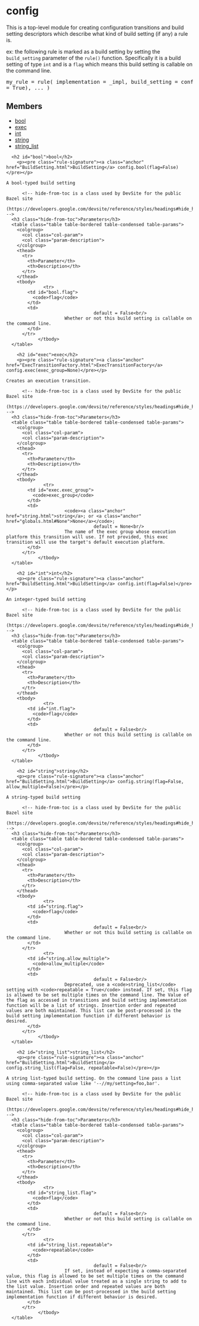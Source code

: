 <html devsite>
<head>
  <meta name="project_path" value="/_project.yaml">
  <meta name="book_path" value="/versions/6.2.0/_book.yaml">
</head>
<body>

<h1 class="page-title" id="modules.config">config</h1>

<!-- {% raw %} -->

This is a top-level module for creating configuration transitions and build setting descriptors which describe what kind of build setting (if any) a rule is. <p>ex: the following rule is marked as a build setting by setting the <code>build_setting</code> parameter of the <code>rule()</code> function. Specifically it is a build setting of type <code>int</code> and is a <code>flag</code> which means this build setting is callable on the command line.<br><pre class=language-python>  my_rule = rule(
    implementation = _impl,
    build_setting = config.int(flag = True),
    ...
  )</pre>

<h2>Members</h2>
<ul>
    <li>
    <a href="#bool">bool</a>
  </li>
      <li>
    <a href="#exec">exec</a>
  </li>
      <li>
    <a href="#int">int</a>
  </li>
      <li>
    <a href="#string">string</a>
  </li>
      <li>
    <a href="#string_list">string_list</a>
  </li>
  </ul>

      <h2 id="bool">bool</h2>
        <p><pre class="rule-signature"><a class="anchor" href="BuildSetting.html">BuildSetting</a> config.bool(flag=False)</pre></p>

    A bool-typed build setting

          <!-- hide-from-toc is a class used by DevSite for the public Bazel site
      (https://developers.google.com/devsite/reference/styles/headings#hide_headings_from_the_toc) -->
      <h3 class="hide-from-toc">Parameters</h3>
      <table class="table table-bordered table-condensed table-params">
        <colgroup>
          <col class="col-param">
          <col class="param-description">
        </colgroup>
        <thead>
          <tr>
            <th>Parameter</th>
            <th>Description</th>
          </tr>
        </thead>
        <tbody>
                  <tr>
            <td id="bool.flag">
              <code>flag</code>
            </td>
            <td>
                                     default = False<br/>
                          Whether or not this build setting is callable on the command line.
            </td>
          </tr>
                </tbody>
      </table>

        <h2 id="exec">exec</h2>
        <p><pre class="rule-signature"><a class="anchor" href="ExecTransitionFactory.html">ExecTransitionFactory</a> config.exec(exec_group=None)</pre></p>

    Creates an execution transition.

          <!-- hide-from-toc is a class used by DevSite for the public Bazel site
      (https://developers.google.com/devsite/reference/styles/headings#hide_headings_from_the_toc) -->
      <h3 class="hide-from-toc">Parameters</h3>
      <table class="table table-bordered table-condensed table-params">
        <colgroup>
          <col class="col-param">
          <col class="param-description">
        </colgroup>
        <thead>
          <tr>
            <th>Parameter</th>
            <th>Description</th>
          </tr>
        </thead>
        <tbody>
                  <tr>
            <td id="exec.exec_group">
              <code>exec_group</code>
            </td>
            <td>
                          <code><a class="anchor" href="string.html">string</a>; or <a class="anchor" href="globals.html#None">None</a></code>;
                                     default = None<br/>
                          The name of the exec group whose execution platform this transition will use. If not provided, this exec transition will use the target's default execution platform.
            </td>
          </tr>
                </tbody>
      </table>

        <h2 id="int">int</h2>
        <p><pre class="rule-signature"><a class="anchor" href="BuildSetting.html">BuildSetting</a> config.int(flag=False)</pre></p>

    An integer-typed build setting

          <!-- hide-from-toc is a class used by DevSite for the public Bazel site
      (https://developers.google.com/devsite/reference/styles/headings#hide_headings_from_the_toc) -->
      <h3 class="hide-from-toc">Parameters</h3>
      <table class="table table-bordered table-condensed table-params">
        <colgroup>
          <col class="col-param">
          <col class="param-description">
        </colgroup>
        <thead>
          <tr>
            <th>Parameter</th>
            <th>Description</th>
          </tr>
        </thead>
        <tbody>
                  <tr>
            <td id="int.flag">
              <code>flag</code>
            </td>
            <td>
                                     default = False<br/>
                          Whether or not this build setting is callable on the command line.
            </td>
          </tr>
                </tbody>
      </table>

        <h2 id="string">string</h2>
        <p><pre class="rule-signature"><a class="anchor" href="BuildSetting.html">BuildSetting</a> config.string(flag=False, allow_multiple=False)</pre></p>

    A string-typed build setting

          <!-- hide-from-toc is a class used by DevSite for the public Bazel site
      (https://developers.google.com/devsite/reference/styles/headings#hide_headings_from_the_toc) -->
      <h3 class="hide-from-toc">Parameters</h3>
      <table class="table table-bordered table-condensed table-params">
        <colgroup>
          <col class="col-param">
          <col class="param-description">
        </colgroup>
        <thead>
          <tr>
            <th>Parameter</th>
            <th>Description</th>
          </tr>
        </thead>
        <tbody>
                  <tr>
            <td id="string.flag">
              <code>flag</code>
            </td>
            <td>
                                     default = False<br/>
                          Whether or not this build setting is callable on the command line.
            </td>
          </tr>
                  <tr>
            <td id="string.allow_multiple">
              <code>allow_multiple</code>
            </td>
            <td>
                                     default = False<br/>
                          Deprecated, use a <code>string_list</code> setting with <code>repeatable = True</code> instead. If set, this flag is allowed to be set multiple times on the command line. The Value of the flag as accessed in transitions and build setting implementation function will be a list of strings. Insertion order and repeated values are both maintained. This list can be post-processed in the build setting implementation function if different behavior is desired.
            </td>
          </tr>
                </tbody>
      </table>

        <h2 id="string_list">string_list</h2>
        <p><pre class="rule-signature"><a class="anchor" href="BuildSetting.html">BuildSetting</a> config.string_list(flag=False, repeatable=False)</pre></p>

    A string list-typed build setting. On the command line pass a list using comma-separated value like '--//my/setting=foo,bar'.

          <!-- hide-from-toc is a class used by DevSite for the public Bazel site
      (https://developers.google.com/devsite/reference/styles/headings#hide_headings_from_the_toc) -->
      <h3 class="hide-from-toc">Parameters</h3>
      <table class="table table-bordered table-condensed table-params">
        <colgroup>
          <col class="col-param">
          <col class="param-description">
        </colgroup>
        <thead>
          <tr>
            <th>Parameter</th>
            <th>Description</th>
          </tr>
        </thead>
        <tbody>
                  <tr>
            <td id="string_list.flag">
              <code>flag</code>
            </td>
            <td>
                                     default = False<br/>
                          Whether or not this build setting is callable on the command line.
            </td>
          </tr>
                  <tr>
            <td id="string_list.repeatable">
              <code>repeatable</code>
            </td>
            <td>
                                     default = False<br/>
                          If set, instead of expecting a comma-separated value, this flag is allowed to be set multiple times on the command line with each individual value treated as a single string to add to the list value. Insertion order and repeated values are both maintained. This list can be post-processed in the build setting implementation function if different behavior is desired.
            </td>
          </tr>
                </tbody>
      </table>


</body>
</html>

<!-- {% endraw %} -->
